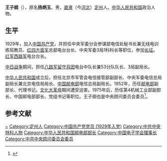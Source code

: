 '''王子纲'''（{{bd|1909年||1994年|catIdx=}}），原名'''扬炳玉'''，男，[[直隶|直隶]]（今[[河北|河北]]）[[定州|定州]]人。[[中华人民共和国|中华人民共和国]]政治人物。

== 生平 ==
1929年，加入[[中国共产党|中国共产党]]，并担任中央军委分会参谋部电信处秘书长兼无线电训练班教员、[[红四方面军|红四方面军]]总部电台台长、中央军委3局1科科长等职位，参加[[长征|长征]]。[[红军西路军|红军西路军]]电台台长。

[[中国抗日战争|中日战争]]期间，担任[[八路军留守兵团|八路军留守兵团]]电台中队长兼53分队队长、3局副局长。

[[中华人民共和国|中华人民共和国]]成立后，担任北京市军管会电信接管部副部长、中央军委电信总局副局长兼北京电信局局长、[[中国邮电部|中国邮电部]]电信总局副局长。1952年，历任[[邮电部|邮电部]]副部长、代理书记。[[文化大革命|文化大革命]]期间遭受迫害。1975年后，历任第4机械工业部副部长、中国邮电部部长、党组书记等职位。王子纲也是中央顾问委员会委员<ref>{{Cite web |url=http://www.4yjd.cn/personsshow.asp?id=138 |title=王子纲 |accessdate=2011-01-08 |archive-date=2015-01-18 |archive-url=https://web.archive.org/web/20150118123741/http://www.4yjd.cn/personsshow.asp?id=138 |dead-url=no }}</ref>。

== 参考文献 ==
{{reflist}}

{{中国政治人物小作品}}
{{Navboxes 
| title  = 王子纲在[[中华人民共和国国务院|中华人民共和国国务院]]的职务
| list1  =
{{第5届国务院}}
}}
{{Navboxes 
| title  = 王子纲在[[中国电子学会|中国电子学会]]的职务
| list1  =
{{中国电子学会第一届理事会}}
}}

{{Authority control}}
{{DEFAULTSORT:Wang王}}
[[Category:扬姓|~]]
[[Category:定州人|Category:定州人]]
[[Category:中国共产党党员_(1929年入党)|Category:中国共产党党员 (1929年入党)]]
[[Category:中共中央特科人物|Category:中共中央特科人物]]
[[Category:中华人民共和国邮电部部长|Category:中华人民共和国邮电部部长]]
[[Category:中国电子学会理事长|Category:中国电子学会理事长]]
[[Category:中共中央顾问委员会委员|Category:中共中央顾问委员会委员]]